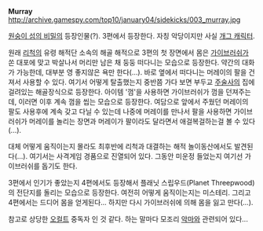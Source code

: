 '''Murray'''
http://archive.gamespy.com/top10/january04/sidekicks/003_murray.jpg

[[원숭이 섬의 비밀]]의 등장인물(?). 3편에서 등장한다. 자칭 악당이지만 사실 [[개그 캐릭터]].

원래 [[리척]]의 유령 해적단 소속의 해골 해적으로 3편의 첫 장면에서 몸은 [[가이브러쉬]]가 쏜 대포에 맞고 박살나서 머리만 남은 채 둥둥 떠다니는 모습으로 등장한다. 약간의 대화가 가능한데, 대부분 영 좋지않은 욕만 한다(...). 바로 옆에서 떠다니는 머레이의 팔을 건져서 사용할 수 있다. 여기서 어떻게 탈출했는지 중반쯤 가다 보면 부두교 [[주술사]]의 집에 걸려있는 해골장식으로 등장한다. 아이템 '껌'을 사용하면 가이브러쉬가 껌을 던져주는데, 이러면 이후 계속 껌을 씹는 모습으로 등장한다. 여담으로 앞에서 주웠던 머레이의 팔도 사용후에 계속 갖고 다닐 수 있는데 나중에 머레이를 만나서 팔을 사용하면 가이브러쉬가 머레이를 놀리는 장면과 머레이가 팔이라도 달라면서 애걸복걸하는걸 볼 수 있다(...).

대체 어떻게 움직이는지 몰라도 최후반에 리척과 대결하는 해적 놀이동산에서도 발견된다(...). 여기서는 사격게임 경품으로 진열되어 있다. 그동안 미운정 들었는지 여기선 가이브러쉬를 돕기도 한다.


3편에서 인기가 좋았는지 4편에서도 등장해서 플래닛 스립우드(Planet Threepwood)의 전단지를 돌리는 모습으로 등장한다. 여전히 어떻게 움직이는지는 미스테리. 그리고 4편에서는 드디어 몸을 얻게된다... 하지만 다시 가이브러쉬에 의해 몸을 잃고 만다(...).

참고로 상당한 [[오컬트]] 중독자 인 것 같다. 하는 말마다 모조리 [[악마]]와 관련되어 있다...
